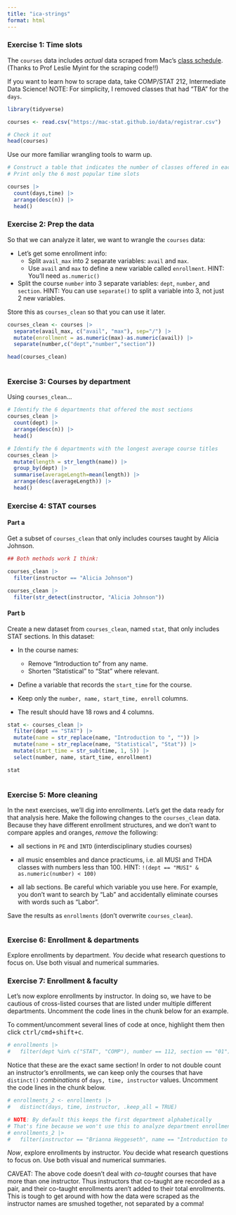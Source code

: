```yaml
---
title: "ica-strings"
format: html
---
```


### Exercise 1: Time slots {.unnumbered}

The `courses` data includes *actual* data scraped from Mac's [class schedule](https://macadmsys.macalester.edu/macssb/customPage/page/classSchedule).
(Thanks to Prof Leslie Myint for the scraping code!!)

If you want to learn how to scrape data, take COMP/STAT 212, Intermediate Data Science!
NOTE: For simplicity, I removed classes that had "TBA" for the `days`.

```r
library(tidyverse)

courses <- read.csv("https://mac-stat.github.io/data/registrar.csv")

# Check it out
head(courses)
```

Use our more familiar wrangling tools to warm up.

```r
# Construct a table that indicates the number of classes offered in each day/time slot
# Print only the 6 most popular time slots

courses |>
  count(days,time) |>
  arrange(desc(n)) |>
  head()

```

### Exercise 2: Prep the data {.unnumbered}

So that we can analyze it later, we want to wrangle the `courses` data:

-   Let's get some enrollment info:
    -   Split `avail_max` into 2 separate variables: `avail` and `max`.
    -   Use `avail` and `max` to define a new variable called `enrollment`. HINT: You'll need `as.numeric()`
-   Split the course `number` into 3 separate variables: `dept`, `number`, and `section`. HINT: You can use `separate()` to split a variable into 3, not just 2 new variables.

Store this as `courses_clean` so that you can use it later.

```r
courses_clean <- courses |>
  separate(avail_max, c("avail", "max"), sep="/") |>
  mutate(enrollment = as.numeric(max)-as.numeric(avail)) |>
  separate(number,c("dept","number","section"))

head(courses_clean)
  
```

### Exercise 3: Courses by department {.unnumbered}

Using `courses_clean`...

```r
# Identify the 6 departments that offered the most sections
courses_clean |>
  count(dept) |>
  arrange(desc(n)) |>
  head()

# Identify the 6 departments with the longest average course titles
courses_clean |>
  mutate(length = str_length(name)) |>
  group_by(dept) |>
  summarise(averageLength=mean(length)) |>
  arrange(desc(averageLength)) |>
  head()
```

### Exercise 4: STAT courses {.unnumbered}

#### Part a {.unnumbered}

Get a subset of `courses_clean` that only includes courses taught by Alicia Johnson.

```r
## Both methods work I think:

courses_clean |>
  filter(instructor == "Alicia Johnson")

courses_clean |>
  filter(str_detect(instructor, "Alicia Johnson"))
```

#### Part b {.unnumbered}

Create a new dataset from `courses_clean`, named `stat`, that only includes STAT sections.
In this dataset:

-   In the course names:

    -   Remove "Introduction to" from any name.
    -   Shorten "Statistical" to "Stat" where relevant.

-   Define a variable that records the `start_time` for the course.

-   Keep only the `number, name, start_time, enroll` columns.

-   The result should have 18 rows and 4 columns.

```r

stat <- courses_clean |> 
  filter(dept == "STAT") |> 
  mutate(name = str_replace(name, "Introduction to ", "")) |>
  mutate(name = str_replace(name, "Statistical", "Stat")) |> 
  mutate(start_time = str_sub(time, 1, 5)) |> 
  select(number, name, start_time, enrollment)

stat
  
```

### Exercise 5: More cleaning {.unnumbered}

In the next exercises, we'll dig into enrollments.
Let's get the data ready for that analysis here.
Make the following changes to the `courses_clean` data.
Because they have different enrollment structures, and we don't want to compare apples and oranges, *remove* the following:

-   all sections in `PE` and `INTD` (interdisciplinary studies courses)

-   all music ensembles and dance practicums, i.e. all MUSI and THDA classes with numbers less than 100.
    HINT: `!(dept == "MUSI" & as.numeric(number) < 100)`

-   all lab sections.
    Be careful which variable you use here.
    For example, you don't want to search by "Lab" and accidentally eliminate courses with words such as "Labor".

Save the results as `enrollments` (don't overwrite `courses_clean`).

```r
```

### Exercise 6: Enrollment & departments {.unnumbered}

Explore enrollments by department.
*You* decide what research questions to focus on.
Use both visual and numerical summaries.

### Exercise 7: Enrollment & faculty {.unnumbered}

Let's now explore enrollments by instructor.
In doing so, we have to be cautious of cross-listed courses that are listed under multiple different departments.
Uncomment the code lines in the chunk below for an example.

::: {.callout-tip title="Commenting/Uncommenting Code"}
To comment/uncomment several lines of code at once, highlight them then click <kbd>ctrl/cmd+shift+c</kbd>.
:::

```r
# enrollments |>
#   filter(dept %in% c("STAT", "COMP"), number == 112, section == "01")
```

Notice that these are the exact same section!
In order to not double count an instructor's enrollments, we can keep only the courses that have `distinct()` *combinations* of `days, time, instructor` values.
Uncomment the code lines in the chunk below.

```r
# enrollments_2 <- enrollments |> 
#   distinct(days, time, instructor, .keep_all = TRUE)

# NOTE: By default this keeps the first department alphabetically
# That's fine because we won't use this to analyze department enrollments!
# enrollments_2 |> 
#   filter(instructor == "Brianna Heggeseth", name == "Introduction to Data Science")
```

*Now*, explore enrollments by instructor.
*You* decide what research questions to focus on.
Use both visual and numerical summaries.

CAVEAT: The above code doesn't deal with *co-taught* courses that have more than one instructor.
Thus instructors that co-taught are recorded as a pair, and their co-taught enrollments aren't added to their total enrollments.
This is tough to get around with how the data were scraped as the instructor names are smushed together, not separated by a comma!

```r
```
